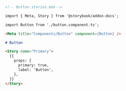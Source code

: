 ```md
<!-- Button.stories.mdx-->

import { Meta, Story } from '@storybook/addon-docs';

import Button from './button.component.ts';

<Meta title="Components/Button" component={Button} />

# Button

<Story name="Primary">
  {{
    props: {
      primary: true,
      label: 'Button',
    },
  }}
</Story>
```